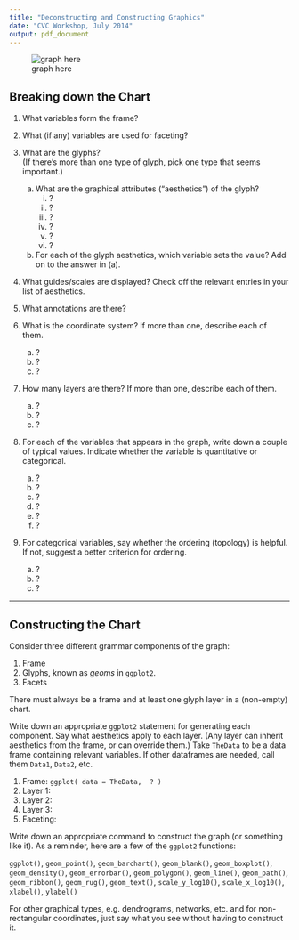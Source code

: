 ```yaml
---
title: "Deconstructing and Constructing Graphics"
date: "CVC Workshop, July 2014"
output: pdf_document
---
```


![graph here](AndyZCladistics.png)

## Breaking down the Chart

1. What variables form the frame?

#. What (if any) variables are used for faceting?

#. What are the glyphs?  
    (If there's more than one type of glyph, pick one type that seems important.)
    a. What are the graphical attributes ("aesthetics") of the glyph?
        i. ?
        #. ?
        #. ?
        #. ?
        #. ?
        #. ?
    b. For each of the glyph aesthetics, which variable sets the value?
        Add on to the answer in (a).
#. What guides/scales are displayed?
    Check off the relevant entries in your list of aesthetics.

#. What annotations are there?

#. What is the coordinate system?  If more than one, describe each of them.
    a. ?
    b. ?
    c. ?
    
#. How many layers are there?  If more than one, describe each of them.
    a. ?
    b. ?
    c. ?
    
#. For each of the variables that appears in the graph, write down a couple of typical values.  Indicate whether the variable is quantitative or categorical.
    a. ?
    #. ?
    #. ?
    #. ?
    #. ?
    #. ?
    
#. For categorical variables, say whether the ordering (topology) is helpful.  If not, suggest a better criterion for ordering.
    a. ?
    #. ?
    #. ?
    
-------------------
    
## Constructing the Chart

Consider three different grammar components of the graph:

1. Frame
2. Glyphs, known as *geoms* in `ggplot2`.
3. Facets

There must always be a frame and at least one glyph layer in a (non-empty) chart.

Write down an appropriate `ggplot2` statement for generating each component. Say what aesthetics apply to each layer.  (Any layer can inherit aesthetics from the frame, or can override them.)  Take `TheData` to be a data frame containing relevant variables.  If other dataframes are needed, call them `Data1`, `Data2`, etc.

1. Frame: `ggplot( data = TheData,  ? )`
#. Layer 1: 
#. Layer 2:
#. Layer 3:
#. Faceting:

Write down an appropriate command to construct the graph (or something like it).  As a reminder, here are a few of the `ggplot2` functions:

`ggplot()`, `geom_point()`, `geom_barchart()`, `geom_blank()`, `geom_boxplot()`, `geom_density()`, `geom_errorbar()`, `geom_polygon()`, `geom_line()`, `geom_path()`, `geom_ribbon()`, `geom_rug()`, `geom_text()`, `scale_y_log10()`, `scale_x_log10()`, `xlabel()`, `ylabel()`

For other graphical types, e.g. dendrograms, networks, etc. and for non-rectangular coordinates, just say what you see without having to construct it.


